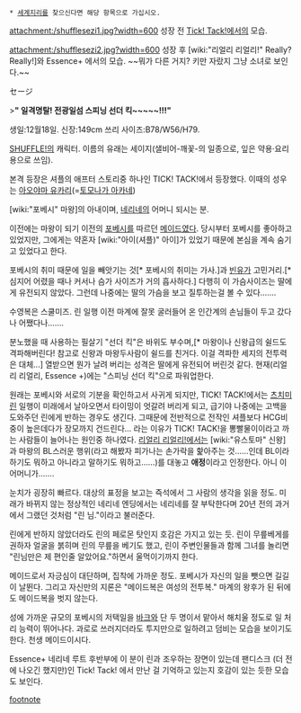  * [[세계지리]]를 찾으신다면 해당 항목으로 가십시오.

attachment:/shufflesezi1.jpg?width=600 
성장 전 [[Tick! Tack!]]에서의 모습.

attachment:/shufflesezi2.jpg?width=600
성장 후 [wiki:"리얼리 리얼리!" Really? Really!]와 Essence+ 에서의 모습. ~~뭐가 다른 거지? 키만 자랐지 그냥 소녀로 보인다.~~

セージ

>'''" 일격명탈! 전광일섬 스피닝 선더 킥~~~~~!!!"'''

생일:12월18일. 신장:149cm 쓰리 사이즈:B78/W56/H79. 

[[SHUFFLE!]]의 캐릭터. 이름의 유래는 세이지(샐비어-깨꽃-의 일종으로, 잎은 약용·요리용으로 쓰임).

본격 등장은 셔플의 애프터 스토리중 하나인 TICK! TACK!에서 등장했다.
이때의 성우는 [[아오야마 유카리]](=[[토모나가 아카네]])

[wiki:"포베시" 마왕]의 아내이며, [[네리네]]의 어머니 되시는 분.

이전에는 마왕이 되기 이전의 [[포베시]]를 따르던 [[메이드]]였다. 당시부터 포베시를 좋아하고 있었지만, 그에게는 약혼자 [wiki:"아이(셔플)" 아이]가 있었기 때문에 본심을 계속 숨기고 있었다고 한다.

포베시의 취미 때문에 일을 빼앗기는 것[* 포베시의 취미는 가사.]과 [[빈유]]가 고민거리.[* 심지어 어렸을 때나 커서나 슴가 사이즈가 거의 흡사하다.] 다행히 이 가슴사이즈는 딸에게 유전되지 않았다. 그런데 나중에는 딸의 가슴을 보고 질투하는걸 볼 수 있다…….

수영복은 스쿨미즈. 린 일행 이전 마계에 잘못 굴러들어 온 인간계의 손님들이 두고 갔다나 어쨌다나…….

분노했을 때 사용하는 필살기 "선더 킥"은 바위도 부수며,[* 마왕이나 신왕급의 쉴드도 격파해버린다! 참고로 신왕과 마왕두사람이 쉴드를 친거다. 이걸 격파한 세지의 전투력은 대체...] 열받으면 뭔가 날려 버리는 성격은 딸에게 유전되어 버린것 같다. 현재(리얼리 리얼리, Essence +)에는 "스피닝 선더 킥"으로 파워업한다.

원래는 포베시와 서로의 기분을 확인하고서 사귀게 되지만, TICK! TACK!에서는 [[츠치미 린]] 일행이 미래에서 날아오면서 타이밍이 엇갈려 버리게 되고, 급기야 나중에는 고백을 도와주던 린에게 반하는 경우도 생긴다. 그때문에 전반적으로 전작인 셔플보다 HCG비중이 높은데다가 장모까지 건드린다... 라는 이유가 TICK! TACK!을 뽕빨물이이라고 까는 사람들이 늘어나는 원인중 하나였다.
[[리얼리 리얼리!]]에서는 [wiki:"유스토마" 신왕]과 마왕의 BL스러운 행위(라고 해봤자 피가나는 손가락을 핥아주는 것……인데 BL이라 하기도 뭐하고 아니라고 말하기도 뭐하고……)를 대놓고 '''애정'''이라고 인정한다. 아니 이 어머니가…….

눈치가 굉장히 빠르다. 대상의 표정을 보고는 즉석에서 그 사람의 생각을 읽을 정도. 미래가 바뀌지 않는 정상적인 네리네 엔딩에서는 네리네를 잘 부탁한다며 20년 전의 과거에서 그랬던 것처럼 "린 님."이라고 불러준다.

린에게 반하지 않았더라도 린의 페로몬 탓인지 호감은 가지고 있는 듯. 린이 무릎베게를 권하자 얼굴을 붉히며 린의 무릎을 베기도 했고, 린이 주변인물들과 함께 그녀를 놀리면 "린님만은 제 편인줄 알았어요."하면서 울먹이기까지 한다. 

메이드로서 자긍심이 대단하며, 집착에 가까운 정도. 포베시가 자신의 일을 뺏으면 길길이 날뛴다. 그리고 자신만의 지론은 "메이드복은 여성의 전투복." 마계의 왕후가 된 뒤에도 메이드복을 벗지 않는다. 

성에 가까운 규모의 포베시의 저택일을 [[바크]]와 단 두 명이서 맡아서 해치울 정도로 일 처리 능력이 뛰어나다. 과로로 쓰러지더라도 투지만으로 일하려고 덤비는 모습을 보이기도 한다. 천생 메이드이시다.

Essence+ 네리네 루트 후반부에 이 분이 린과 조우하는 장면이 있는데 팬디스크 (더 전에 나오긴 했지만)인 Tick! Tack! 에서 만난 걸 기억하고 있는지 호감이 있는 듯한 모습도 보인다.

[[footnote]]
